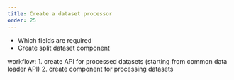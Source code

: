```yaml
---
title: Create a dataset processor
order: 25
---
```


* Which fields are required
* Create split dataset component

workflow:
1. create API for processed datasets (starting from common data loader API)
2. create component for processing datasets